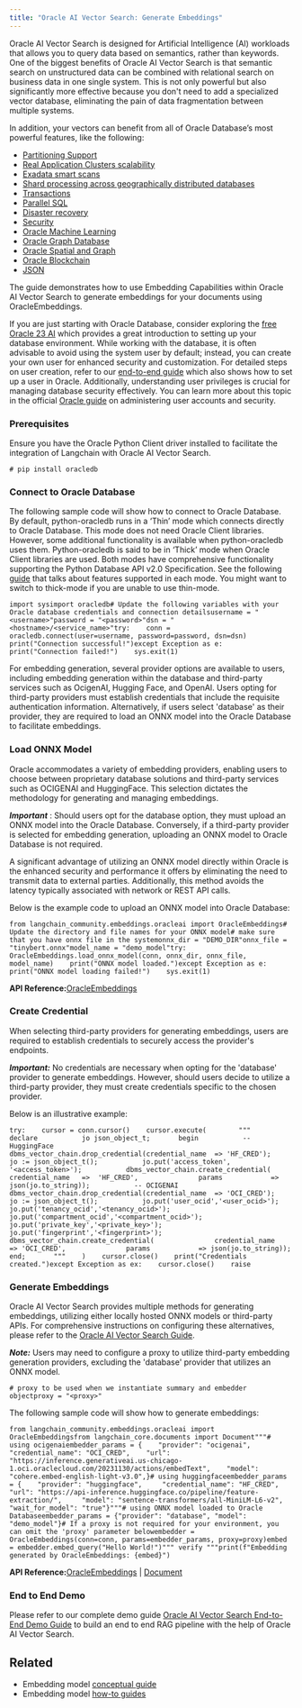 ```yaml
---
title: "Oracle AI Vector Search: Generate Embeddings"
---
```


Oracle AI Vector Search is designed for Artificial Intelligence (AI) workloads that allows you to query data based on semantics, rather than keywords. One of the biggest benefits of Oracle AI Vector Search is that semantic search on unstructured data can be combined with relational search on business data in one single system. This is not only powerful but also significantly more effective because you don't need to add a specialized vector database, eliminating the pain of data fragmentation between multiple systems.

In addition, your vectors can benefit from all of Oracle Database’s most powerful features, like the following:

* [Partitioning Support](https://www.oracle.com/database/technologies/partitioning.html)
* [Real Application Clusters scalability](https://www.oracle.com/database/real-application-clusters/)
* [Exadata smart scans](https://www.oracle.com/database/technologies/exadata/software/smartscan/)
* [Shard processing across geographically distributed databases](https://www.oracle.com/database/distributed-database/)
* [Transactions](https://docs.oracle.com/en/database/oracle/oracle-database/23/cncpt/transactions.html)
* [Parallel SQL](https://docs.oracle.com/en/database/oracle/oracle-database/21/vldbg/parallel-exec-intro.html#GUID-D28717E4-0F77-44F5-BB4E-234C31D4E4BA)
* [Disaster recovery](https://www.oracle.com/database/data-guard/)
* [Security](https://www.oracle.com/security/database-security/)
* [Oracle Machine Learning](https://www.oracle.com/artificial-intelligence/database-machine-learning/)
* [Oracle Graph Database](https://www.oracle.com/database/integrated-graph-database/)
* [Oracle Spatial and Graph](https://www.oracle.com/database/spatial/)
* [Oracle Blockchain](https://docs.oracle.com/en/database/oracle/oracle-database/23/arpls/dbms_blockchain_table.html#GUID-B469E277-978E-4378-A8C1-26D3FF96C9A6)
* [JSON](https://docs.oracle.com/en/database/oracle/oracle-database/23/adjsn/json-in-oracle-database.html)

The guide demonstrates how to use Embedding Capabilities within Oracle AI Vector Search to generate embeddings for your documents using OracleEmbeddings.

If you are just starting with Oracle Database, consider exploring the [free Oracle 23 AI](https://www.oracle.com/database/free/#resources) which provides a great introduction to setting up your database environment. While working with the database, it is often advisable to avoid using the system user by default; instead, you can create your own user for enhanced security and customization. For detailed steps on user creation, refer to our [end-to-end guide](https://github.com/langchain-ai/langchain/blob/master/cookbook/oracleai_demo.ipynb) which also shows how to set up a user in Oracle. Additionally, understanding user privileges is crucial for managing database security effectively. You can learn more about this topic in the official [Oracle guide](https://docs.oracle.com/en/database/oracle/oracle-database/19/admqs/administering-user-accounts-and-security.html#GUID-36B21D72-1BBB-46C9-A0C9-F0D2A8591B8D) on administering user accounts and security.

### Prerequisites

Ensure you have the Oracle Python Client driver installed to facilitate the integration of Langchain with Oracle AI Vector Search.

```
# pip install oracledb
```

### Connect to Oracle Database

The following sample code will show how to connect to Oracle Database. By default, python-oracledb runs in a ‘Thin’ mode which connects directly to Oracle Database. This mode does not need Oracle Client libraries. However, some additional functionality is available when python-oracledb uses them. Python-oracledb is said to be in ‘Thick’ mode when Oracle Client libraries are used. Both modes have comprehensive functionality supporting the Python Database API v2.0 Specification. See the following [guide](https://python-oracledb.readthedocs.io/en/latest/user_guide/appendix_a.html#featuresummary) that talks about features supported in each mode. You might want to switch to thick-mode if you are unable to use thin-mode.

```
import sysimport oracledb# Update the following variables with your Oracle database credentials and connection detailsusername = "<username>"password = "<password>"dsn = "<hostname>/<service_name>"try:    conn = oracledb.connect(user=username, password=password, dsn=dsn)    print("Connection successful!")except Exception as e:    print("Connection failed!")    sys.exit(1)
```

For embedding generation, several provider options are available to users, including embedding generation within the database and third-party services such as OcigenAI, Hugging Face, and OpenAI. Users opting for third-party providers must establish credentials that include the requisite authentication information. Alternatively, if users select 'database' as their provider, they are required to load an ONNX model into the Oracle Database to facilitate embeddings.

### Load ONNX Model

Oracle accommodates a variety of embedding providers, enabling users to choose between proprietary database solutions and third-party services such as OCIGENAI and HuggingFace. This selection dictates the methodology for generating and managing embeddings.

***Important*** : Should users opt for the database option, they must upload an ONNX model into the Oracle Database. Conversely, if a third-party provider is selected for embedding generation, uploading an ONNX model to Oracle Database is not required.

A significant advantage of utilizing an ONNX model directly within Oracle is the enhanced security and performance it offers by eliminating the need to transmit data to external parties. Additionally, this method avoids the latency typically associated with network or REST API calls.

Below is the example code to upload an ONNX model into Oracle Database:

```
from langchain_community.embeddings.oracleai import OracleEmbeddings# Update the directory and file names for your ONNX model# make sure that you have onnx file in the systemonnx_dir = "DEMO_DIR"onnx_file = "tinybert.onnx"model_name = "demo_model"try:    OracleEmbeddings.load_onnx_model(conn, onnx_dir, onnx_file, model_name)    print("ONNX model loaded.")except Exception as e:    print("ONNX model loading failed!")    sys.exit(1)
```

**API Reference:**[OracleEmbeddings](https://python.langchain.com/api_reference/community/embeddings/langchain_community.embeddings.oracleai.OracleEmbeddings.html)

### Create Credential

When selecting third-party providers for generating embeddings, users are required to establish credentials to securely access the provider's endpoints.

***Important:*** No credentials are necessary when opting for the 'database' provider to generate embeddings. However, should users decide to utilize a third-party provider, they must create credentials specific to the chosen provider.

Below is an illustrative example:

```
try:    cursor = conn.cursor()    cursor.execute(        """       declare           jo json_object_t;       begin           -- HuggingFace           dbms_vector_chain.drop_credential(credential_name  => 'HF_CRED');           jo := json_object_t();           jo.put('access_token', '<access_token>');           dbms_vector_chain.create_credential(               credential_name   =>  'HF_CRED',               params            => json(jo.to_string));           -- OCIGENAI           dbms_vector_chain.drop_credential(credential_name  => 'OCI_CRED');           jo := json_object_t();           jo.put('user_ocid','<user_ocid>');           jo.put('tenancy_ocid','<tenancy_ocid>');           jo.put('compartment_ocid','<compartment_ocid>');           jo.put('private_key','<private_key>');           jo.put('fingerprint','<fingerprint>');           dbms_vector_chain.create_credential(               credential_name   => 'OCI_CRED',               params            => json(jo.to_string));       end;       """    )    cursor.close()    print("Credentials created.")except Exception as ex:    cursor.close()    raise
```

### Generate Embeddings

Oracle AI Vector Search provides multiple methods for generating embeddings, utilizing either locally hosted ONNX models or third-party APIs. For comprehensive instructions on configuring these alternatives, please refer to the [Oracle AI Vector Search Guide](https://docs.oracle.com/en/database/oracle/oracle-database/23/arpls/dbms_vector_chain1.html#GUID-C6439E94-4E86-4ECD-954E-4B73D53579DE).

***Note:*** Users may need to configure a proxy to utilize third-party embedding generation providers, excluding the 'database' provider that utilizes an ONNX model.

```
# proxy to be used when we instantiate summary and embedder objectproxy = "<proxy>"
```

The following sample code will show how to generate embeddings:

```
from langchain_community.embeddings.oracleai import OracleEmbeddingsfrom langchain_core.documents import Document"""# using ocigenaiembedder_params = {    "provider": "ocigenai",    "credential_name": "OCI_CRED",    "url": "https://inference.generativeai.us-chicago-1.oci.oraclecloud.com/20231130/actions/embedText",    "model": "cohere.embed-english-light-v3.0",}# using huggingfaceembedder_params = {    "provider": "huggingface",     "credential_name": "HF_CRED",     "url": "https://api-inference.huggingface.co/pipeline/feature-extraction/",     "model": "sentence-transformers/all-MiniLM-L6-v2",     "wait_for_model": "true"}"""# using ONNX model loaded to Oracle Databaseembedder_params = {"provider": "database", "model": "demo_model"}# If a proxy is not required for your environment, you can omit the 'proxy' parameter belowembedder = OracleEmbeddings(conn=conn, params=embedder_params, proxy=proxy)embed = embedder.embed_query("Hello World!")""" verify """print(f"Embedding generated by OracleEmbeddings: {embed}")
```

**API Reference:**[OracleEmbeddings](https://python.langchain.com/api_reference/community/embeddings/langchain_community.embeddings.oracleai.OracleEmbeddings.html) | [Document](https://python.langchain.com/api_reference/core/documents/langchain_core.documents.base.Document.html)

### End to End Demo

Please refer to our complete demo guide [Oracle AI Vector Search End-to-End Demo Guide](https://github.com/langchain-ai/langchain/tree/master/cookbook/oracleai_demo.ipynb) to build an end to end RAG pipeline with the help of Oracle AI Vector Search.

## Related

* Embedding model [conceptual guide](/oss/concepts/embedding_models)
* Embedding model [how-to guides](/oss/how_to/#embedding-models)
